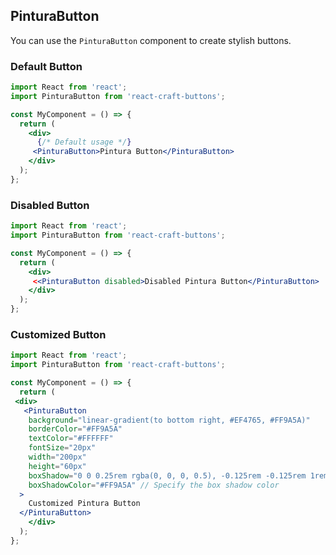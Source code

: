 
<Meta
  title="Buttons/PinturaButton"
  component={PinturaButton}
/>

## PinturaButton

You can use the `PinturaButton` component to create stylish buttons.

### Default Button

```jsx
import React from 'react';
import PinturaButton from 'react-craft-buttons';

const MyComponent = () => {
  return (
    <div>
      {/* Default usage */}
     <PinturaButton>Pintura Button</PinturaButton>
    </div>
  );
};
```

### Disabled Button

```jsx
import React from 'react';
import PinturaButton from 'react-craft-buttons';

const MyComponent = () => {
  return (
    <div>
     <<PinturaButton disabled>Disabled Pintura Button</PinturaButton>
    </div>
  );
};
```
### Customized Button

```jsx
import React from 'react';
import PinturaButton from 'react-craft-buttons';

const MyComponent = () => {
  return (
 <div>
   <PinturaButton
    background="linear-gradient(to bottom right, #EF4765, #FF9A5A)"
    borderColor="#FF9A5A"
    textColor="#FFFFFF"
    fontSize="20px"
    width="200px"
    height="60px"
    boxShadow="0 0 0.25rem rgba(0, 0, 0, 0.5), -0.125rem -0.125rem 1rem rgba(239, 71, 101, 0.5), 0.125rem 0.125rem 1rem rgba(255, 154, 90, 0.5)"
    boxShadowColor="#FF9A5A" // Specify the box shadow color
  >
    Customized Pintura Button
  </PinturaButton>
    </div>
  );
};
```

